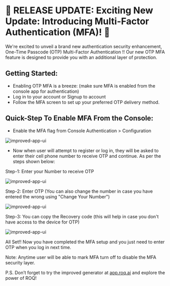 
# 📢 RELEASE UPDATE:  Exciting New Update: Introducing Multi-Factor Authentication (MFA)! 🚀

We're excited to unveil a brand new authentication security enhancement,  One-Time Passcode (OTP) Multi-Factor Authentication !!  Our new OTP MFA feature is designed to provide you with an additional layer of protection.

## Getting Started:
- Enabling OTP MFA is a breeze: (make sure MFA is enabled from the console app for authentication)
- Log in to your account or Signup to account
- Follow the MFA screen to set up your preferred OTP delivery method.

## Quick-Step To Enable MFA From the Console:
- Enable the MFA flag from Console Authentication > Configuration

![improved-app-ui](/Console_MFA_Flag.png)

- Now when user will attempt to register or log in, they will be asked to enter their cell phone number to receive OTP and continue. As per the steps shown below:

Step-1: Enter your Number to receive OTP

![improved-app-ui](/MFA_Step_1.png)

Step-2: Enter OTP (You can also change the number in case you have entered the wrong using "Change Your Number")

![improved-app-ui](/MFA_Step_2.png)

Step-3: You can copy the Recovery code (this will help in case you don't have access to the device for OTP)

![improved-app-ui](/MFA_Step_3.png)

All Set!! Now you have completed the MFA setup and you just need to enter OTP when you log in next time.

<Callout type="info">
Note: Anytime user will be able to mark MFA turn off to disable the MFA security layer.  
</Callout>

P.S. Don’t forget to try the improved generator at [app.roq.ai](https://app.roq.ai/) and explore the power of ROQ!